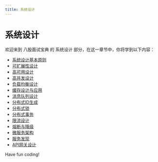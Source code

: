 ```yaml
---
title: 系统设计
---
```


# 系统设计

欢迎来到 八股面试宝典 的 系统设计 部分，在这一章节中，你将学到以下内容：

- [系统设计基本原则](./0-basic-principles-of-system-design.mdx)
- [可扩展性设计](./1-scalability-design.mdx)
- [高可用设计](./2-high-availability-design.mdx)
- [高并发设计](./3-high-concurrency-design.mdx)
- [负载均衡设计](./4-load-balancing-design.mdx)
- [缓存设计与应用](./5-cache-design-and-application.mdx)
- [消息队列设计](./6-message-queue-design.mdx)
- [分布式ID生成](./7-distributed-id-generation.mdx)
- [分布式锁](./8-distributed-locks.mdx)
- [分布式事务](./9-distributed-transactions.mdx)
- [限流设计](./10-current-limiting-design.mdx)
- [熔断与降级](./11-circuit-breaker-and-downgrade.mdx)
- [微服务架构](./12-microservices-architecture.mdx)
- [服务发现](./13-service-discovery.mdx)
- [API网关设计](./14-api-gateway-design.mdx)

Have fun coding!